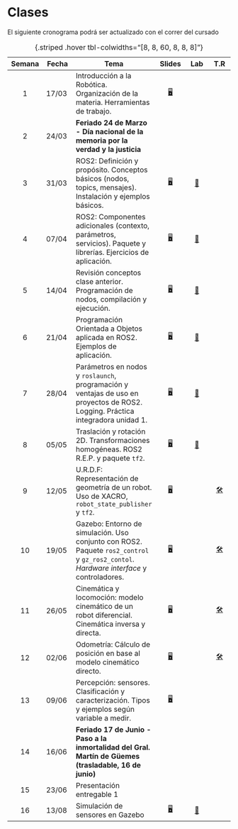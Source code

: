 # Clases

::: {.callout-note title=""}
El siguiente cronograma podrá ser actualizado con el correr del cursado 
:::

| Semana | Fecha | Tema | Slides | [Lab]{title="Laboratorio"} | [T.R]{title="Taller de resolución"}  |
|:------:|--------|--------|:------:|:------:|:------:|
|1 | 17/03 | Introducción a la Robótica. Organización de la materia. Herramientas de trabajo. | [🖥️](/clases/01 "Slides"){aria-label="Clase 1 slides"} |
|2  | 24/03 | **Feriado 24 de Marzo - Día nacional de la memoria por la verdad y la justicia** | |
|3  | 31/03 | ROS2: Definición y propósito. Conceptos básicos (nodos, topics, mensajes). Instalación y ejemplos básicos. | [🖥️](/clases/02 "Slides"){aria-label="Clase 2 slides"} | [🧪](/clases/02/lab.html "Lab"){aria-label="Clase 2 lab"}
|4  | 07/04 | ROS2: Componentes adicionales (contexto, parámetros, servicios). Paquete y librerías. Ejercicios de aplicación. | [🖥️](/clases/03 "Slides"){aria-label="Clase 3 slides"} | [🧪](/clases/03/lab.html "Lab"){aria-label="Clase 3 lab"}
|5  | 14/04 | Revisión conceptos clase anterior. Programación de nodos, compilación y ejecución. | [🖥️](/clases/04 "Slides"){aria-label="Clase 4 slides"} | [🧪](/clases/04/lab.html "Lab"){aria-label="Clase 4 lab"}
|6  | 21/04 | Programación Orientada a Objetos aplicada en ROS2. Ejemplos de aplicación. | [🖥️](/clases/05 "Slides"){aria-label="Clase 5 slides"} | [🧪](/clases/05/lab.html "Lab"){aria-label="Clase 5 lab"}
|7  | 28/04 | Parámetros en nodos y `roslaunch`, programación y ventajas de uso en proyectos de ROS2. Logging. Práctica integradora unidad 1.  | [🖥️](/clases/06 "Slides"){aria-label="Clase 6 slides"} | [🧪](/clases/06/lab.html "Lab"){aria-label="Clase 6 lab"}
|8  | 05/05 | Traslación y rotación 2D. Transformaciones homogéneas. ROS2 R.E.P. y paquete `tf2`. | [🖥️](/clases/07 "Slides"){aria-label="Clase 7 slides"} | [🧪](/clases/07/lab.html "Lab"){aria-label="Clase 7 lab"}
|9  | 12/05 | U.R.D.F: Representación de geometría de un robot. Uso de XACRO, `robot_state_publisher` y `tf2`. | [🖥️](/clases/08 "Slides"){aria-label="Clase 8 slides"} | | [🛠️](/clases/08/tres.html "Taller de resolución"){aria-label="Clase 8 t.r."}
|10 | 19/05 | Gazebo: Entorno de simulación. Uso conjunto con ROS2. Paquete `ros2_control` y `gz_ros2_contol`. *Hardware interface* y controladores. | [🖥️](/clases/09 "Slides"){aria-label="Clase 9 slides"} | | [🛠️](/clases/09/tres.html "Taller de resolución"){aria-label="Clase 9 t.r."}
|11 | 26/05 | Cinemática y locomoción: modelo cinemático de un robot diferencial. Cinemática inversa y directa. | [🖥️](/clases/10 "Slides"){aria-label="Clase 10 slides"} | | [🛠️](/clases/10/tres.html "Taller de resolución"){aria-label="Clase 10 t.r."}
|12 | 02/06 | Odometría: Cálculo de posición en base al modelo cinemático directo. | [🖥️](/clases/11 "Slides"){aria-label="Clase 11 slides"} | | [🛠️](/clases/11/tres.html "Taller de resolución"){aria-label="Clase 11 t.r."}
|13 | 09/06 | Percepción: sensores. Clasificación y caracterización. Tipos y ejemplos según variable a medir. | [🖥️](/clases/12 "Slides"){aria-label="Clase 12 slides"} | | 
|14 | 16/06 | **Feriado 17 de Junio - Paso a la inmortalidad del Gral. Martín de Güemes (trasladable, 16 de junio)** | |
|15 | 23/06 | Presentación entregable 1 | |
|16 | 13/08 | Simulación de sensores en Gazebo | [🖥️](/clases/13 "Slides"){aria-label="Clase 13 slides"} | [🧪](/clases/13/lab.html "Lab"){aria-label="Clase 13 lab"}

: {.striped .hover tbl-colwidths="[8, 8, 60, 8, 8, 8]"}